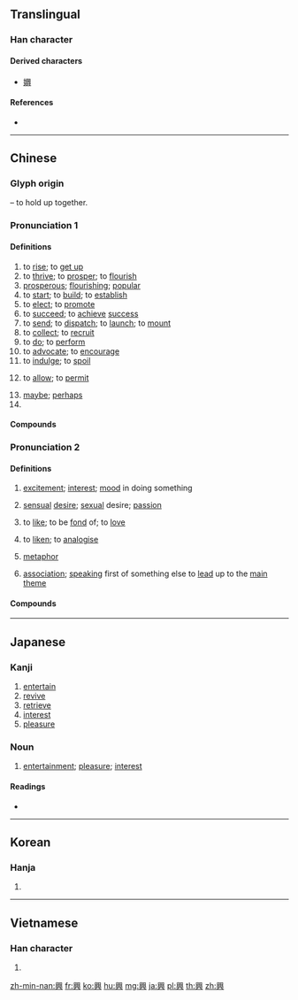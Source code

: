 {{character info/new}}
{{also|兴}}
==Translingual==

===Han character===
{{Han char|rn=134|rad=臼|as=09|sn=15|four=77801|canj=HXBC}}

====Derived characters====
* [[嬹]]

====References====
* {{Han ref|kx=1005.050|dkj=30226|dj=1461.020|hdz=10253.090|uh=8208|ud=33288|bh=BFB3|bd=49075}}

----

==Chinese==
{{zh-forms|s=兴}}

===Glyph origin===
{{Han etyl}}
{{Han compound|舁|同|t1=to raise|t2=together|ls=ic}} – to hold up together.

===Pronunciation 1===
{{zh-pron
|m=xīng
|c=hing1
|h=pfs=hîn
|md=hĭng
|mn=heng/hin
|mn_note=hin - {{zh-l|*大興宮}}, {{zh-l|*紹興}}
|w=1xin
|dial=1
|mc=1
|oc=1,1
|cat=v,a,adv,pn
}}

====Definitions====
{{zh-hanzi}}

# to [[rise]]; to [[get up]]
# to [[thrive]]; to [[prosper]]; to [[flourish]]
# [[prosperous]]; [[flourishing]]; [[popular]]
# to [[start]]; to [[build]]; to [[establish]]
# to [[elect]]; to [[promote]]
# to [[succeed]]; to [[achieve]] [[success]]
# to [[send]]; to [[dispatch]]; to [[launch]]; to [[mount]]
# to [[collect]]; to [[recruit]]
# to [[do]]; to [[perform]]
# to [[advocate]]; to [[encourage]]
# to [[indulge]]; to [[spoil]]
# {{lb|zh|dialectal|usually in the negative}} to [[allow]]; to [[permit]]
# [[maybe]]; [[perhaps]]
# {{surname|lang=zh}}

====Compounds====
{{zh-der|一言興邦|不作興|不興|並興|中興|事修而謗興，德高而毀來|人扶人興|代興|仰屋興嘆|作興|偃武興文|僨興|光武中興|內興安嶺|創業興家|勃興|博興|吳興縣|嘉興|國家興亡，匹夫有責|夙興|夙興夜寐|多難興邦|大興|大興土木|大興安嶺|天下興亡，匹夫有責|太平興國|太興|妖由人興|姚興|宜興壺|宜興瓷|宜興縣|家和萬事興|寶興|小興安嶺|復興|復興基地|復興崗|成敗興廢|振興|撥亂興治|文藝復興|新興|新興國|方興日盛|方興未艾|昧旦晨興|時興|晨興夜寐|有例不滅，無例不興|望洋興歎|未艾方興|歐洲復興計畫|止戈興仁|民族復興運動|治亂興亡|白手興家|百廢俱興|盛衰興廢|睹物興悲|睹物興情|禍亂交興|空興頭|紹興|紹興師爺|紹興縣|紹興酒|繼絕興亡|興中會|興亡|興亡繼絕|興作|興修|興兵|興兵動眾|興凱湖|興利|興利剔弊|興利除害|興利除弊|興動|興化戲|興和|興嗟|興嘆|興國安邦|興奮|興奮劑|興妖作孽|興妖作怪|興學|興安嶺|興安省|興家立業|興工|興師|興師動眾|興師問罪|興師見罪|興席|興廢|興廢存亡|興廢繼絕|興建|興微繼絕|興心|興戎|興文匽武|興旺|興替|興滅繼絕|興滅舉廢|興盛|興築|興衰|興訟|興許|興詞|興販|興起|興辦|興邦|興邦立國|興都庫什山|興都斯坦|興隆|興雲作雨|興雲作霧|興雲吐霧|興雲布雨|興雲致雨|興革|興風|興風作浪|興騰|茂興|華興會|賓興|迭興|除患興利|隆興|雲興霞蔚|電視興奮症|風興雲蒸|駿業宏興|黃興|龍興鳳舉}}

===Pronunciation 2===
{{zh-pron
|m=xìng
|c=hing3
|h=pfs=hin/him
|h_note=him - {{zh-l|*興味}}
|md=héng
|mn=hèng
|w=2xin
|dial=2
|mc=2
|oc=n,2
|cat=n,v
}}

====Definitions====
{{zh-hanzi}}

# [[excitement]]; [[interest]]; [[mood]] in doing something
#: {{zh-x|高興|happy [lit. high mood]}}
# [[sensual]] [[desire]]; [[sexual]] desire; [[passion]]
# {{lb|zh|obsolete|or|Min}} to [[like]]; to be [[fond]] of; to [[love]]
# to [[liken]]; to [[analogise]]
# {{lb|zh|rhetoric}} [[metaphor]]
# {{lb|zh|poetry}} [[association]]; [[speak]]ing first of something else to [[lead]] up to the [[main]] [[theme]]

====Compounds====
{{zh-der|fold=1|不高興|乘興|乘興而來|儘興|助興|動興|即興|即興表演|寄興|幫興|意興|意興索然|意興闌珊|感興|掃興|敗興|新興|春興|比興|比顯興隱|沒興|沒興頭|盡興|索興|背興|興之所至|興匆匆|興味|興味盎然|興味索然|興復不淺|興會|興會淋漓|興沖沖|興盡|興盡悲來|興盡意闌|興致|興致勃勃|興致勃發|興致盎然|興致索然|興興頭頭|興起|興趣|興頭|興高采烈|觸興|託物寓興|詩興|談興|豪興|賦比興|起興|逸興|遊興|遣興|遣興陶情|酒興|隨興|雅興|雜興|餘興|餘興節目|高情逸興|高興|高高興興|鼓興}}

----

==Japanese==

===Kanji===
{{ja-kanji|grade=5|rs=臼09}}

# [[entertain]]
# [[revive]]
# [[retrieve]]
# [[interest]]
# [[pleasure]]

===Noun===
{{ja-noun|きょう}}

# [[entertainment]]; [[pleasure]]; [[interest]]

====Readings====
* {{ja-readings|goon=[[こう]] (kō)|kanon=[[きょう]] (kyō)|kun=[[おこる]] (okoru), [[おこす]] (okosu), [[おきる]] (okiru)|nanori=}}

----

==Korean==

===Hanja===
{{ko-hanja|hangeul=흥|eumhun=|rv=heung|mr=hŭng|y=hung}}

# {{defn|lang=ko|sort=臼09}}

----

==Vietnamese==

===Han character===
{{vi-hantu|[[hưng]], [[hăng]], [[hên]], [[hứng]]|rs=臼09}}

# {{defn|lang=vi|sort=臼09}}

[[zh-min-nan:興]]
[[fr:興]]
[[ko:興]]
[[hu:興]]
[[mg:興]]
[[ja:興]]
[[pl:興]]
[[th:興]]
[[zh:興]]